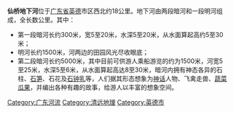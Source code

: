 '''仙桥地下河'''位于[[广东省|广东省]][[英德市|英德]]市区西北约18公里。地下河由两段暗河和一段明河组成，全长数公里。其中：
*第一段暗河长约300米，宽5至20米，水深5至20米，从水面算起高约5至30米；
*明河长约1500米，河两边的田园风光尽收眼底；
*第二段暗河长约5000米，其中目前可供游人乘船游览的约为1500米，河宽5至25米，水深5至6米，从水面算起高达8至30米，暗河内拥有神态各异的石柱、[[石笋|石笋]]、石花及[[石钟乳|石钟乳]]等，人们据其形态想象为[[神话|神话]]人物、飞禽走兽、[[蔬菜|蔬菜]][[瓜果|瓜果]]，并编出各种有趣的故事，给游人以丰富的想象空间。

[[Category:广东河流|Category:广东河流]]
[[Category:清远地理|Category:清远地理]]
[[Category:英德市|Category:英德市]]